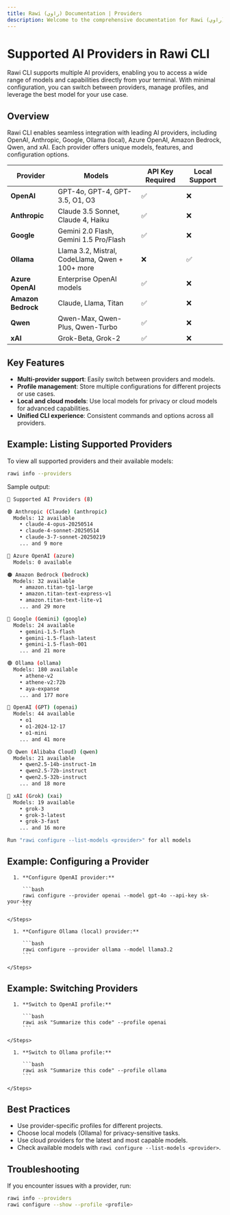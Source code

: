 ```yaml
---
title: Rawi (راوي) Documentation | Providers
description: Welcome to the comprehensive documentation for Rawi (راوي), a developer-friendly AI-powered CLI tool for your terminal.
---
```



<Clarity />

# Supported AI Providers in Rawi CLI

Rawi CLI supports multiple AI providers, enabling you to access a wide range of models and capabilities directly from your terminal. With minimal configuration, you can switch between providers, manage profiles, and leverage the best model for your use case.

## Overview

Rawi CLI enables seamless integration with leading AI providers, including OpenAI, Anthropic, Google, Ollama (local), Azure OpenAI, Amazon Bedrock, Qwen, and xAI. Each provider offers unique models, features, and configuration options.

| Provider           | Models                                          | API Key Required | Local Support |
| ------------------ | ----------------------------------------------- | ---------------- | ------------- |
| **OpenAI**         | GPT-4o, GPT-4, GPT-3.5, O1, O3                  | ✅               | ❌            |
| **Anthropic**      | Claude 3.5 Sonnet, Claude 4, Haiku              | ✅               | ❌            |
| **Google**         | Gemini 2.0 Flash, Gemini 1.5 Pro/Flash          | ✅               | ❌            |
| **Ollama**         | Llama 3.2, Mistral, CodeLlama, Qwen + 100+ more | ❌               | ✅            |
| **Azure OpenAI**   | Enterprise OpenAI models                        | ✅               | ❌            |
| **Amazon Bedrock** | Claude, Llama, Titan                            | ✅               | ❌            |
| **Qwen**           | Qwen-Max, Qwen-Plus, Qwen-Turbo                 | ✅               | ❌            |
| **xAI**            | Grok-Beta, Grok-2                               | ✅               | ❌            |

## Key Features

- **Multi-provider support**: Easily switch between providers and models.
- **Profile management**: Store multiple configurations for different projects or use cases.
- **Local and cloud models**: Use local models for privacy or cloud models for advanced capabilities.
- **Unified CLI experience**: Consistent commands and options across all providers.

## Example: Listing Supported Providers

To view all supported providers and their available models:

```bash
rawi info --providers
```

Sample output:

```bash
🤖 Supported AI Providers (8)

🟣 Anthropic (Claude) (anthropic)
  Models: 12 available
    • claude-4-opus-20250514
    • claude-4-sonnet-20250514
    • claude-3-7-sonnet-20250219
    ... and 9 more

🔷 Azure OpenAI (azure)
  Models: 0 available

🟠 Amazon Bedrock (bedrock)
  Models: 32 available
    • amazon.titan-tg1-large
    • amazon.titan-text-express-v1
    • amazon.titan-text-lite-v1
    ... and 29 more

🔴 Google (Gemini) (google)
  Models: 24 available
    • gemini-1.5-flash
    • gemini-1.5-flash-latest
    • gemini-1.5-flash-001
    ... and 21 more

🟢 Ollama (ollama)
  Models: 180 available
    • athene-v2
    • athene-v2:72b
    • aya-expanse
    ... and 177 more

🔵 OpenAI (GPT) (openai)
  Models: 44 available
    • o1
    • o1-2024-12-17
    • o1-mini
    ... and 41 more

🟡 Qwen (Alibaba Cloud) (qwen)
  Models: 21 available
    • qwen2.5-14b-instruct-1m
    • qwen2.5-72b-instruct
    • qwen2.5-32b-instruct
    ... and 18 more

🤖 xAI (Grok) (xai)
  Models: 19 available
    • grok-3
    • grok-3-latest
    • grok-3-fast
    ... and 16 more

Run "rawi configure --list-models <provider>" for all models
```

## Example: Configuring a Provider

<Tabs>
  <TabItem label="OpenAI" icon="openai">
    <Steps>

      1. **Configure OpenAI provider:**

         ```bash
         rawi configure --provider openai --model gpt-4o --api-key sk-your-key
         ```

    </Steps>

  </TabItem>
  <TabItem label="Ollama (local)" icon="ollama">
    <Steps>

      1. **Configure Ollama (local) provider:**

         ```bash
         rawi configure --provider ollama --model llama3.2
         ```

    </Steps>

  </TabItem>
</Tabs>

## Example: Switching Providers

<Tabs>
  <TabItem label="OpenAI" icon="openai">
    <Steps>

      1. **Switch to OpenAI profile:**

         ```bash
         rawi ask "Summarize this code" --profile openai
         ```

    </Steps>

  </TabItem>
  <TabItem label="Ollama (local)" icon="ollama">
    <Steps>
    
      1. **Switch to Ollama profile:**

         ```bash
         rawi ask "Summarize this code" --profile ollama
         ```

    </Steps>

  </TabItem>
</Tabs>

## Best Practices

- Use provider-specific profiles for different projects.
- Choose local models (Ollama) for privacy-sensitive tasks.
- Use cloud providers for the latest and most capable models.
- Check available models with `rawi configure --list-models <provider>`.

## Troubleshooting

If you encounter issues with a provider, run:

```bash
rawi info --providers
rawi configure --show --profile <profile>
```
